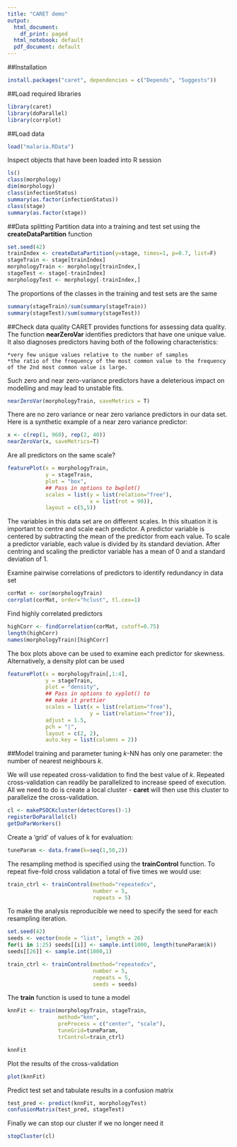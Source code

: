 ```yaml
---
title: "CARET demo"
output:
  html_document:
    df_print: paged
  html_notebook: default
  pdf_document: default
---
```


##Installation
```r
install.packages("caret", dependencies = c("Depends", "Suggests"))
```

##Load required libraries
```r
library(caret)
library(doParallel)
library(corrplot)
```

##Load data
```r
load("malaria.RData")
```

Inspect objects that have been loaded into R session
```r
ls()
class(morphology)
dim(morphology)
class(infectionStatus)
summary(as.factor(infectionStatus))
class(stage)
summary(as.factor(stage))
```

##Data splitting
Partition data into a training and test set using the **createDataPartition** function
```r
set.seed(42)
trainIndex <- createDataPartition(y=stage, times=1, p=0.7, list=F)
stageTrain <- stage[trainIndex]
morphologyTrain <- morphology[trainIndex,]
stageTest <- stage[-trainIndex]
morphologyTest <- morphology[-trainIndex,]
```

The proportions of the classes in the training and test sets are the same
```r
summary(stageTrain)/sum(summary(stageTrain))
summary(stageTest)/sum(summary(stageTest))
```

##Check data quality
CARET provides functions for assessing data quality. The function **nearZeroVar** identifies predictors that have one unique value. It also diagnoses predictors having both of the following characteristics:

    *very few unique values relative to the number of samples
    *the ratio of the frequency of the most common value to the frequency of the 2nd most common value is large.

Such zero and near zero-variance predictors have a deleterious impact on modelling and may lead to unstable fits.
```r
nearZeroVar(morphologyTrain, saveMetrics = T)
```

There are no zero variance or near zero variance predictors in our data set. Here is a synthetic example of a near zero variance predictor:
```r
x <- c(rep(1, 960), rep(2, 40))
nearZeroVar(x, saveMetrics=T)
```

Are all predictors on the same scale?
```r
featurePlot(x = morphologyTrain,
            y = stageTrain,
            plot = "box",
            ## Pass in options to bwplot()
            scales = list(y = list(relation="free"),
                          x = list(rot = 90)),
            layout = c(5,5))
```
The variables in this data set are on different scales. In this situation it is important to centre and scale each predictor. A predictor variable is centered by subtracting the mean of the predictor from each value. To scale a predictor variable, each value is divided by its standard deviation. After centring and scaling the predictor variable has a mean of 0 and a standard deviation of 1.

Examine pairwise correlations of predictors to identify redundancy in data set
```r
corMat <- cor(morphologyTrain)
corrplot(corMat, order="hclust", tl.cex=1)
```

Find highly correlated predictors
```r
highCorr <- findCorrelation(corMat, cutoff=0.75)
length(highCorr)
names(morphologyTrain)[highCorr]
```

The box plots above can be used to examine each predictor for skewness. Alternatively, a density plot can be used
```r
featurePlot(x = morphologyTrain[,1:4],
            y = stageTrain,
            plot = "density",
            ## Pass in options to xyplot() to
            ## make it prettier
            scales = list(x = list(relation="free"),
                          y = list(relation="free")),
            adjust = 1.5,
            pch = "|",
            layout = c(2, 2),
            auto.key = list(columns = 2))
```

##Model training and parameter tuning
*k*-NN has only one parameter: the number of nearest neighbours *k*.

We will use repeated cross-validation to find the best value of *k*. Repeated cross-validation can readily be parallelized to increase speed of execution. All we need to do is create a local cluster - **caret** will then use this cluster to parallelize the cross-validation.

```r
cl <- makePSOCKcluster(detectCores()-1)
registerDoParallel(cl)
getDoParWorkers()
```

Create a 'grid' of values of k  for evaluation:
```r
tuneParam <- data.frame(k=seq(1,50,2))
```

The resampling method is specified using the **trainControl** function. To repeat five-fold cross validation a total of five times we would use:
```r
train_ctrl <- trainControl(method="repeatedcv",
                           number = 5,
                           repeats = 5)
```

To make the analysis reproducible we need to specify the seed for each resampling iteration.
```r
set.seed(42)
seeds <- vector(mode = "list", length = 26)
for(i in 1:25) seeds[[i]] <- sample.int(1000, length(tuneParam$k))
seeds[[26]] <- sample.int(1000,1)

train_ctrl <- trainControl(method="repeatedcv",
                           number = 5,
                           repeats = 5,
                           seeds = seeds)
```

The **train** function is used to tune a model
```r
knnFit <- train(morphologyTrain, stageTrain,
                method="knn",
                preProcess = c("center", "scale"),
                tuneGrid=tuneParam,
                trControl=train_ctrl)

knnFit
```

Plot the results of the cross-validation
```r
plot(knnFit)
```

Predict test set and tabulate results in a confusion matrix
```r
test_pred <- predict(knnFit, morphologyTest)
confusionMatrix(test_pred, stageTest)
```

Finally we can stop our cluster if we no longer need it
```r
stopCluster(cl)
```


